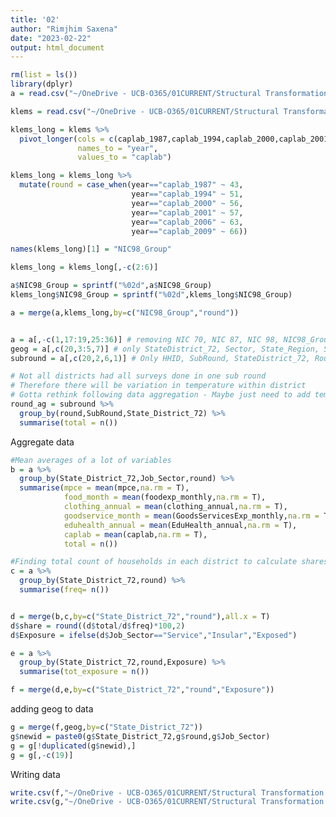 ```yaml
---
title: '02'
author: "Rimjhim Saxena"
date: "2023-02-22"
output: html_document
---
```


```r
rm(list = ls())
library(dplyr)
a = read.csv("~/OneDrive - UCB-O365/01CURRENT/Structural Transformation Climate Change India/Data/04Append/nss_43_51_56_57_63_66.csv")

klems = read.csv("~/OneDrive - UCB-O365/01CURRENT/Structural Transformation Climate Change India/Data/EXTRA/NIC98-Sector-Exposure.csv")

klems_long = klems %>% 
  pivot_longer(cols = c(caplab_1987,caplab_1994,caplab_2000,caplab_2001,caplab_2006,caplab_2009),
               names_to = "year",
               values_to = "caplab")

klems_long = klems_long %>% 
  mutate(round = case_when(year=="caplab_1987" ~ 43,
                           year=="caplab_1994" ~ 51,
                           year=="caplab_2000" ~ 56,
                           year=="caplab_2001" ~ 57,
                           year=="caplab_2006" ~ 63,
                           year=="caplab_2009" ~ 66))

names(klems_long)[1] = "NIC98_Group"

klems_long = klems_long[,-c(2:6)]

a$NIC98_Group = sprintf("%02d",a$NIC98_Group)
klems_long$NIC98_Group = sprintf("%02d",klems_long$NIC98_Group)

a = merge(a,klems_long,by=c("NIC98_Group","round"))


a = a[,-c(1,17:19,25:36)] # removing NIC 70, NIC 87, NIC 98, NIC98_Group, All State Districts Except 72
geog = a[,c(20,3:5,7)] # only StateDistrict_72, Sector, State_Region, State, District
subround = a[,c(20,2,6,1)] # Only HHID, SubRound, StateDistrict_72, Round

# Not all districts had all surveys done in one sub round
# Therefore there will be variation in temperature within district
# Gotta rethink following data aggregation - Maybe just need to add temperature by subgroup 
round_ag = subround %>% 
  group_by(round,SubRound,State_District_72) %>% 
  summarise(total = n())
```



Aggregate data 
```r

#Mean averages of a lot of variables 
b = a %>% 
  group_by(State_District_72,Job_Sector,round) %>% 
  summarise(mpce = mean(mpce,na.rm = T),
            food_month = mean(foodexp_monthly,na.rm = T),
            clothing_annual = mean(clothing_annual,na.rm = T),
            goodservice_month = mean(GoodsServicesExp_monthly,na.rm = T),
            eduhealth_annual = mean(EduHealth_annual,na.rm = T),
            caplab = mean(caplab,na.rm = T),
            total = n())

#Finding total count of households in each district to calculate shares
c = a %>% 
  group_by(State_District_72,round) %>% 
  summarise(freq= n())


d = merge(b,c,by=c("State_District_72","round"),all.x = T)
d$share = round((d$total/d$freq)*100,2)
d$Exposure = ifelse(d$Job_Sector=="Service","Insular","Exposed")

e = a %>% 
  group_by(State_District_72,round,Exposure) %>% 
  summarise(tot_exposure = n())

f = merge(d,e,by=c("State_District_72","round","Exposure"))

```

adding geog to data

```r
g = merge(f,geog,by=c("State_District_72"))
g$newid = paste0(g$State_District_72,g$round,g$Job_Sector)
g = g[!duplicated(g$newid),]
g = g[,-c(19)]
```


Writing data
```r
write.csv(f,"~/OneDrive - UCB-O365/01CURRENT/Structural Transformation Climate Change India/Data/06Final/final-data.csv",row.names = F)
write.csv(g,"~/OneDrive - UCB-O365/01CURRENT/Structural Transformation Climate Change India/Data/06Final/final-wgeog.csv",row.names = F)
```

